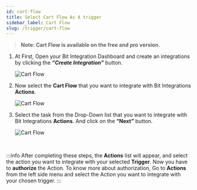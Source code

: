 ```yaml
---
id: cart-flow
title: Select Cart Flow As A trigger
sidebar_label: Cart Flow
slug: /trigger/cart-flow
---
```



> **Note: Cart Flow is available on the free and pro version.**

1. At First, Open your Bit Integration Dashboard and create an integrations by clicking the **_“Create Integration”_** button.

   <Image src="trigger/_create-integrations" alt="Cart Flow" w="1020" h="350" />

2. Now select the **Cart Flow** that you want to integrate with Bit Integrations **Actions**.

   <Image src="trigger/cart-flow/select-trigger" alt="Cart Flow" w="1020" h="350" />

3. Select the task from the Drop-Down list that you want to integrate with Bit Integrations **Actions**. And click on the **“Next”** button.

   <Image src="trigger/cart-flow/select-form-or-task-name" alt="Cart Flow" w="1020" h="350"/>
   

<br/>

:::info
  After completing these steps, the **Actions** list will appear, and select the action you want to integrate with your selected **Trigger**. Now you have to **authorize** the Action. To know more about authorization, Go to **Actions** from the left side menu and select the Action you want to integrate with your chosen trigger.
:::

<Feedback/>